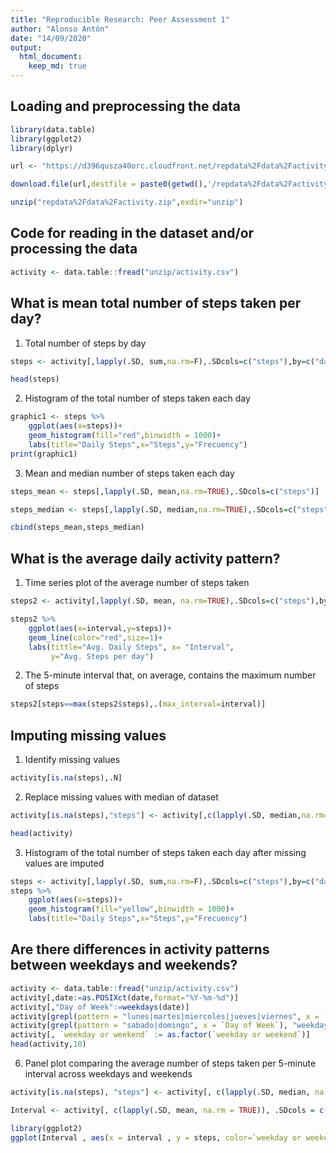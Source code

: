 ```yaml
---
title: "Reproducible Research: Peer Assessment 1"
author: "Alonso Antón"
date: "14/09/2020"
output: 
  html_document:
    keep_md: true
---
```



## Loading and preprocessing the data

````r

library(data.table)
library(ggplot2)
library(dplyr)

url <- "https://d396qusza40orc.cloudfront.net/repdata%2Fdata%2Factivity.zip"

download.file(url,destfile = paste0(getwd(),'/repdata%2Fdata%2Factivity.zip'))

unzip("repdata%2Fdata%2Factivity.zip",exdir="unzip")

````

## Code for reading in the dataset and/or processing the data

```r

activity <- data.table::fread("unzip/activity.csv") 

```


## What is mean total number of steps taken per day?

1. Total number of steps by day

```r
steps <- activity[,lapply(.SD, sum,na.rm=F),.SDcols=c("steps"),by=c("date")]

head(steps)
```
2. Histogram of the total number of steps taken each day

```r
graphic1 <- steps %>% 
    ggplot(aes(x=steps))+
    geom_histogram(fill="red",binwidth = 1000)+
    labs(title="Daily Steps",x="Steps",y="Frecuency")
print(graphic1)
```

3. Mean and median number of steps taken each day

```r
steps_mean <- steps[,lapply(.SD, mean,na.rm=TRUE),.SDcols=c("steps")]

steps_median <- steps[,lapply(.SD, median,na.rm=TRUE),.SDcols=c("steps")]

cbind(steps_mean,steps_median)
```

## What is the average daily activity pattern?

1. Time series plot of the average number of steps taken

```r

steps2 <- activity[,lapply(.SD, mean, na.rm=TRUE),.SDcols=c("steps"),by=c("interval")]

steps2 %>% 
    ggplot(aes(x=interval,y=steps))+
    geom_line(color="red",size=1)+
    labs(tittle="Avg. Daily Steps", x= "Interval",
         y="Avg. Steps per day")

```

2. The 5-minute interval that, on average, contains the maximum number of steps

```r

steps2[steps==max(steps2$steps),.(max_interval=interval)]

```

## Imputing missing values

1. Identify missing values

```r
activity[is.na(steps),.N]
```
2. Replace missing values with median of dataset

```r
activity[is.na(steps),"steps"] <- activity[,c(lapply(.SD, median,na.rm=TRUE)),.SDcols=c("steps")]

head(activity)
```

3. Histogram of the total number of steps taken each day after missing values are imputed

```r
steps <- activity[,lapply(.SD, sum,na.rm=F),.SDcols=c("steps"),by=c("date")]
steps %>% 
    ggplot(aes(x=steps))+
    geom_histogram(fill="yellow",binwidth = 1000)+
    labs(title="Daily Steps",x="Steps",y="Frecuency")
```

## Are there differences in activity patterns between weekdays and weekends?

```r
activity <- data.table::fread("unzip/activity.csv")
activity[,date:=as.POSIXct(date,format="%Y-%m-%d")]
activity[,"Day of Week":=weekdays(date)]
activity[grepl(pattern = "lunes|martes|miercoles|jueves|viernes", x = `Day of Week`), "weekday or weekend"] <- "weekday"
activity[grepl(pattern = "sabado|domingo", x = `Day of Week`), "weekday or weekend"] <- "weekend"
activity[, `weekday or weekend` := as.factor(`weekday or weekend`)]
head(activity,10)
```
6. Panel plot comparing the average number of steps taken per 5-minute interval across weekdays and weekends

````r
activity[is.na(steps), "steps"] <- activity[, c(lapply(.SD, median, na.rm = TRUE)), .SDcols = c("steps")]

Interval <- activity[, c(lapply(.SD, mean, na.rm = TRUE)), .SDcols = c("steps"), by = .(interval, `weekday or weekend`)] 

library(ggplot2)
ggplot(Interval , aes(x = interval , y = steps, color=`weekday or weekend`)) + geom_line() + labs(title = "Avg. Daily Steps by Weektype", x = "Interval", y = "No. of Steps") + facet_wrap(~`weekday or weekend` , ncol = 1, nrow=3)

````
